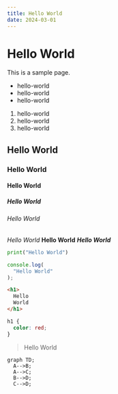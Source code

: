 ```yaml
---
title: Hello World
date: 2024-03-01
---
```


# Hello World

This is a sample page.

- hello-world
- hello-world
- hello-world

1. hello-world
2. hello-world
3. hello-world

## Hello World

### Hello World

#### Hello World

##### Hello World

###### Hello World

_Hello World_
**Hello World**
**_Hello World_**

```python
print("Hello World")
```

```javascript
console.log(
  "Hello World"
);
```

```html
<h1>
  Hello
  World
</h1>
```

```css
h1 {
  color: red;
}
```

> Hello World

```mermaid
graph TD;
  A-->B;
  A-->C;
  B-->D;
  C-->D;
```
